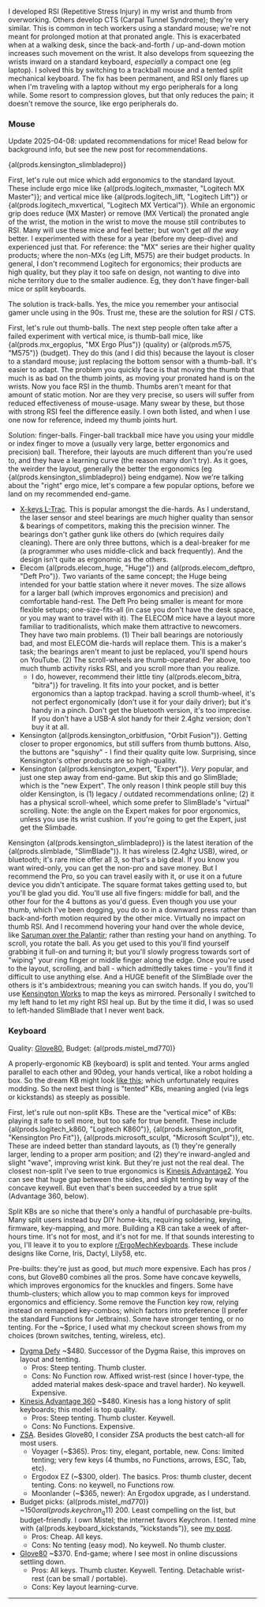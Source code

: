 
I developed RSI (Repetitive Stress Injury) in my wrist and thumb from overworking. Others develop CTS (Carpal Tunnel Syndrome); they're very similar. This is common in tech workers using a standard mouse; we're not meant for prolonged motion at that pronated angle. This is exacerbated when at a <Link to="/walk">walking desk</Link>, since the back-and-forth / up-and-down motion increases such movement on the wrist. It also develops from squeezing the wrists inward on a standard keyboard, *especially* a compact one (eg laptop). I solved this by switching to a trackball mouse and a tented split mechanical keyboard. The fix has been permanent, and RSI only flares up when I'm traveling with a laptop without my ergo peripherals for a long while. Some resort to compression gloves, but that only reduces the pain; it doesn't remove the source, like ergo peripherals do.

### Mouse
<Alert>Update 2025-04-08: <Link reloadDocument to="/blog/20250408-trackball-mouse">updated recommendations</Link> for mice! Read below for background info, but see the new post for recommendations.</Alert>

<TLDR>{al(prods.kensington_slimbladepro)}</TLDR>


First, let's rule out mice which add ergonomics to the standard layout. These include ergo mice like {al(prods.logitech_mxmaster, "Logitech MX Master")}; and vertical mice like {al(prods.logitech_lift, "Logitech Lift")} or {al(prods.logitech_mxvertical, "Logitech MX Vertical")}. While an ergonomic grip does reduce (MX Master) or remove (MX Vertical) the pronated angle of the wrist, the motion in the wrist to move the mouse still contributes to RSI. Many will use these mice and feel better; but won't get *all the way* better. I experimented with these for a year (before my deep-dive) and experienced just that. For reference: the "MX" series are their higher quality products; where the non-MXs (eg Lift, M575) are their budget products. In general, I don't recommend Logitech for ergonomics; their products are high quality, but they play it too safe on design, not wanting to dive into niche territory due to the smaller audience. Eg, they don't have finger-ball mice or split keyboards.

The solution is track-balls. Yes, the mice you remember your antisocial gamer uncle using in the 90s. Trust me, these are the solution for RSI / CTS.

First, let's rule out thumb-balls. The next step people often take after a failed experiment with vertical mice, is thumb-ball mice, like {al(prods.mx_ergoplus, "MX Ergo Plus")} (quality) or {al(prods.m575, "M575")} (budget). They do this (and I did this) because the layout is closer to a standard mouse; just replacing the bottom sensor with a thumb-ball. It's easier to adapt. The problem you quickly face is that moving the thumb that much is as bad on the thumb joints, as moving your pronated hand is on the wrists. Now you face RSI in the thumb. Thumbs aren't meant for that amount of static motion. Nor are they very precise, so users will suffer from reduced effectiveness of mouse-usage. Many swear by these, but those with strong RSI feel the difference easily. I own both listed, and when I use one now for reference, indeed my thumb joints hurt.

Solution: finger-balls. Finger-ball trackball mice have you using your middle or index finger to move a (usually very large, better ergonomics and precision) ball. Therefore, their layouts are much different than you're used to, and they have a learning curve (the reason many don't try). As it goes, the weirder the layout, generally the better the ergonomics (eg {al(prods.kensington_slimbladepro)} being endgame). Now we're talking about the "right" ergo mice, let's compare a few popular options, before we land on my recommended end-game.

- [X-keys L-Trac](https://xkeys.com/l-tracblu.html). This is popular amongst the die-hards. As I understand, the laser sensor and steel bearings are *much* higher quality than sensor & bearings of competitors, making this the precision winner. The bearings don't gather gunk like others do (which requires daily cleaning). There are only three buttons, which is a deal-breaker for me (a programmer who uses middle-click and back frequently). And the design isn't quite as ergonomic as the others.
- Elecom {al(prods.elecom_huge, "Huge")} and {al(prods.elecom_deftpro, "Deft Pro")}. Two variants of the same concept; the Huge being intended for your battle station where it never moves. The size allows for a larger ball (which improves ergonomics and precision) and comfortable hand-rest. The Deft Pro being smaller is meant for more flexible setups; one-size-fits-all (in case you don't have the desk space, or you may want to travel with it). The ELECOM mice have a layout more familiar to traditionalists, which make them attractive to newcomers. They have two main problems. (1) Their ball bearings are notoriously bad, and most ELECOM die-hards will replace them. This is a maker's task; the bearings aren't meant to just be replaced, you'll spend hours on YouTube. (2) The scroll-wheels are thumb-operated. Per above, too much thumb activity risks RSI, and you scroll more than you realize.
  - I do, however, recommend their little tiny {al(prods.elecom_bitra, "bitra")} for traveling. It fits into your pocket, and is better ergonomics than a laptop trackpad. having a scroll thumb-wheel, it's not perfect ergonomically (don't use it for your daily driver); but it's handy in a pinch. Don't get the bluetooth version, it's too imprecise. If you don't have a USB-A slot handy for their 2.4ghz version; don't buy it at all.
- Kensington {al(prods.kensington_orbitfusion, "Orbit Fusion")}. Getting closer to proper ergonomics, but still suffers from thumb buttons. Also, the buttons are "squishy" - I find their quality quite low. Surprising, since Kensington's other products are so high-quality.
- Kensington {al(prods.kensington_expert, "Expert")}. *Very* popular, and just one step away from end-game. But skip this and go SlimBlade; which is the "new Expert". The only reason I think people still buy this older Kensington, is (1) legacy / outdated recommendations online; (2) it has a physical scroll-wheel, which some prefer to SlimBlade's "virtual" scrolling. Note: the angle on the Expert makes for poor ergonomics, unless you use its wrist cushion. If you're going to get the Expert, just get the Slimbade.

Kensington {al(prods.kensington_slimbladepro)} is the latest iteration of the {al(prods.slimblade, "SlimBlade")}. It has wireless (2.4ghz USB), wired, or bluetooth; it's rare mice offer all 3, so that's a big deal. If you know you want wired-only, you can get the non-pro and save money. But I recommend the Pro, so you can travel easily with it, or use it on a future device you didn't anticipate. The square format takes getting used to, but you'll be glad you did. You'll use all five fingers: middle for ball, and the other four for the 4 buttons as you'd guess. Even though you use your thumb, which I've been dogging, you do so in a downward press rather than back-and-forth motion required by the other mice. Virtually no impact on thumb RSI. And I recommend hovering your hand over the whole device, like [Saruman over the Palantir](https://upload.wikimedia.org/wikipedia/en/3/38/Saruman_uses_the_Palantir.jpg); rather than resting your hand on anything. To scroll, you rotate the ball. As you get used to this you'll find yourself grabbing it full-on and turning it; but you'll slowly progress towards sort of "wiping" your ring finger or middle finger along the edge. Once you're used to the layout, scrolling, and ball - which admittedly takes time - you'll find it difficult to use anything else. And a HUGE benefit of the SlimBlade over the others is it's ambidextrous; meaning you can switch hands. If you do, you'll use [Kensington Works](https://www.kensington.com/software/kensingtonworks/) to map the keys as mirrored. Personally I switched to my left hand to let my right RSI heal up. But by the time it did, I was so used to left-handed SlimBlade that I never went back.

### Keyboard

<TLDR>Quality: [Glove80](https://www.moergo.com/), Budget: {al(prods.mistel_md770)}</TLDR>

A properly-ergonomic KB (keyboard) is split and tented. Your arms angled parallel to each other and 90deg, your hands vertical, like a robot holding a box. So the dream KB might look [like this](https://www.reddit.com/r/ErgoMechKeyboards/comments/ssn24o/verticalhigh_angle_mounting_experiments_3_styles/); which unfortunately requires modding. So the next best thing is "tented" KBs, meaning angled (via legs or kickstands) as steeply as possible.

First, let's rule out non-split KBs. These are the "vertical mice" of KBs: playing it safe to sell more, but too safe for true benefit. These include {al(prods.logitech_k860, "Logitech K860")}, {al(prods.kensington_profit, "Kensington Pro Fit")}, {al(prods.microsoft_sculpt, "Microsoft Sculpt")}, etc. These are indeed better than standard layouts, as (1) they're generally larger, lending to a proper arm position; and (2) they're inward-angled and slight "wave", improving wrist kink. But they're just not the real deal. The closest non-split I've seen to true ergonomics is [Kinesis Advantage2](https://kinesis-ergo.com/shop/advantage2/). You can see that huge gap between the sides, and slight tenting by way of the concave keywell. But even that's been succeeded by a true split (Advantage 360, below).

Split KBs are so niche that there's only a handful of purchasable pre-builts. Many split users instead buy DIY home-kits, requiring soldering, keying, firmware, key-mapping, and more. Building a KB can take a week of after-hours time. It's not for most, and it's not for me. If that sounds interesting to you, I'll leave it to you to explore [r/ErgoMechKeyboards](https://www.reddit.com/r/ErgoMechKeyboards/). These include designs like Corne, Iris, Dactyl, Lily58, etc.

Pre-builts: they're just as good, but *much* more expensive. Each has pros / cons, but Glove80 combines all the pros. Some have concave keywells, which improves ergonomics for the knuckles and fingers. Some have thumb-clusters; which allow you to map common keys for improved ergonomics and efficiency. Some remove the Function key row, relying instead on remapped key-combos; which factors into preference (I prefer the standard Functions for Jetbrains). Some have stronger tenting, or no tenting. For the ~$price, I used what my checkout screen shows from my choices (brown switches, tenting, wireless, etc).

- [Dygma Defy](https://dygma.com/products/dygma-defy) ~$480. Successor of the Dygma Raise, this improves on layout and tenting.
  - Pros: Steep tenting. Thumb cluster.
  - Cons: No Function row. Affixed wrist-rest (since I hover-type, the added material makes desk-space and travel harder). No keywell. Expensive.
- [Kinesis Advantage 360](https://kinesis-ergo.com/products/#adv360) ~$480. Kinesis has a long history of split keyboards; this model is top quality.
  - Pros: Steep tenting. Thumb cluster. Keywell.
  - Cons: No Functions. Expensive.
- [ZSA](https://www.zsa.io/). Besides Glove80, I consider ZSA products the best catch-all for most users.
  - Voyager (~$365). Pros: tiny, elegant, portable, new. Cons: limited tenting; very few keys (4 thumbs, no Functions, arrows, ESC, Tab, etc).
  - Ergodox EZ (~$300, older). The basics. Pros: thumb cluster, decent tenting. Cons: no keywell, no Functions row.
  - Moonlander (~$365, newer): An Ergodox upgrade, as I understand.
- Budget picks: {al(prods.mistel_md770)} ~$150 or {al(prods.keychron_q11)} ~$200. Least compelling on the list, but budget-friendly. I own Mistel; the internet favors Keychron. I tented mine with {al(prods.keyboard_kickstands, "kickstands")}, see [my post](https://www.reddit.com/r/ErgoMechKeyboards/comments/10jtaf3/cheap_kick_stands_to_tent_keyboards/).
  - Pros: Cheap. All keys.
  - Cons: No tenting (easy mod). No keywell. No thumb cluster.
- [Glove80](https://www.moergo.com/) ~$370. End-game; where I see most in online discussions settling down.
  - Pros: All keys. Thumb cluster. Keywell. Tenting. Detachable wrist-rest (can be small / portable).
  - Cons: Key layout learning-curve.

<VideoButtonLg href="https://www.youtube.com/watch?v=B5brtSWg52c" />

[//]: # (<iframe width="560" height="315" src="https://www.youtube.com/embed/B5brtSWg52c?si=TGvJeWd442uBTBO8" title="YouTube video player" frameBorder="0" allow="accelerometer; autoplay; clipboard-write; encrypted-media; gyroscope; picture-in-picture; web-share" allowFullScreen loading="lazy"></iframe>)

---

<BattleStation />